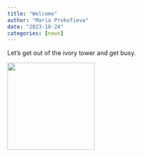 ```yaml
---
title: "Welcome"
author: "Maria Prokofieva"
date: "2023-10-24"
categories: [news]
---
```


Let's get out of the ivory tower and get busy.

![](img.jpeg){fig-align="center" width="200"}

